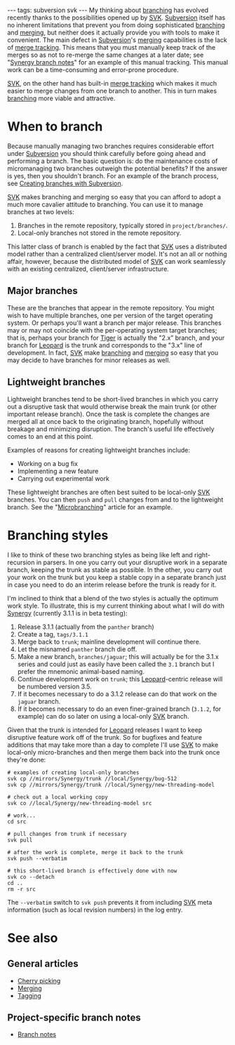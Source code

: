 ---
tags: subversion svk
---
My thinking about [[branching]] has evolved recently thanks to the possibilities opened up by [[SVK]]. [[Subversion]] itself has no inherent limitations that prevent you from doing sophisticated [[branching]] and [[merging]], but neither does it actually provide you with tools to make it convenient. The main defect in [[Subversion]]'s [[merging]] capabilities is the lack of [[merge tracking]]. This means that you must manually keep track of the merges so as not to re-merge the same changes at a later date; see "[[Synergy branch notes]]" for an example of this manual tracking. This manual work can be a time-consuming and error-prone procedure.

[[SVK]], on the other hand has built-in [[merge tracking]] which makes it much easier to merge changes from one branch to another. This in turn makes [[branching]] more viable and attractive.

= When to branch =

Because manually managing two branches requires considerable effort under [[Subversion]] you should think carefully before going ahead and performing a branch. The basic question is: do the maintenance costs of micromanaging two branches outweigh the potential benefits? If the answer is yes, then you shouldn't branch. For an example of the branch process, see [[Creating branches with Subversion]].

[[SVK]] makes branching and merging so easy that you can afford to adopt a much more cavalier attitude to branching. You can use it to manage branches at two levels:

# Branches in the remote repository, typically stored in <tt>project/branches/</tt>.
# Local-only branches not stored in the remote repository.

This latter class of branch is enabled by the fact that [[SVK]] uses a distributed model rather than a centralized client/server model. It's not an all or nothing affair, however, because the distributed model of [[SVK]] can work seamlessly with an existing centralized, client/server infrastructure.

== Major branches ==

These are the branches that appear in the remote repository. You might wish to have multiple branches, one per version of the target operating system. Or perhaps you'll want a branch per major release. This branches may or may not coincide with the per-operating system target branches; that is, perhaps your branch for [[Tiger]] is actually the "2.x" branch, and your branch for [[Leopard]] is the trunk and corresponds to the "3.x" line of development. In fact, [[SVK]] make [[branching]] and [[merging]] so easy that you may decide to have branches for minor releases as well.

== Lightweight branches ==

Lightweight branches tend to be short-lived branches in which you carry out a disruptive task that would otherwise break the main trunk (or other important release branch). Once the task is complete the changes are merged all at once back to the originating branch, hopefully without breakage and minimizing disruption. The branch's useful life effectively comes to an end at this point.

Examples of reasons for creating lightweight branches include:

* Working on a bug fix
* Implementing a new feature
* Carrying out experimental work

These lightweight branches are often best suited to be local-only [[SVK]] branches. You can then <tt>push</tt> and <tt>pull</tt> changes from and to the lightweight branch. See the "[[Microbranching]]" article for an example.

= Branching styles =

I like to think of these two branching styles as being like left and right-recursion in parsers. In one you carry out your disruptive work in a separate branch, keeping the trunk as stable as possible. In the other, you carry out your work on the trunk but you keep a stable copy in a separate branch just in case you need to do an interim release before the trunk is ready for it.

I'm inclined to think that a blend of the two styles is actually the optimum work style. To illustrate, this is my current thinking about what I will do with [[Synergy]] (currently 3.1.1 is in beta testing):

# Release 3.1.1 (actually from the <tt>panther</tt> branch)
# Create a tag, <tt>tags/3.1.1</tt>
# Merge back to <tt>trunk</tt>; mainline development will continue there.
# Let the misnamed <tt>panther</tt> branch die off.
# Make a new branch, <tt>branches/jaguar</tt>; this will actually be for the 3.1.x series and could just as easily have been called the <tt>3.1</tt> branch but I prefer the mnemonic animal-based naming.
# Continue development work on <tt>trunk</tt>; this [[Leopard]]-centric release will be numbered version 3.5.
# If it becomes necessary to do a 3.1.2 release can do that work on the <tt>jaguar</tt> branch.
# If it becomes necessary to do an even finer-grained branch (<tt>3.1.2</tt>, for example) can do so later on using a local-only [[SVK]] branch.

Given that the trunk is intended for [[Leopard]] releases I want to keep disruptive feature work off of the trunk. So for bugfixes and feature additions that may take more than a day to complete I'll use [[SVK]] to make local-only micro-branches and then merge them back into the trunk once they're done:

<pre># examples of creating local-only branches
svk cp //mirrors/Synergy/trunk //local/Synergy/bug-512
svk cp //mirrors/Synergy/trunk //local/Synergy/new-threading-model

# check out a local working copy
svk co //local/Synergy/new-threading-model src

# work...
cd src

# pull changes from trunk if necessary
svk pull

# after the work is complete, merge it back to the trunk
svk push --verbatim 

# this short-lived branch is effectively done with now
svk co --detach
cd ..
rm -r src</pre>

The <tt>--verbatim</tt> switch to <tt>svk push</tt> prevents it from including [[SVK]] meta information (such as local revision numbers) in the log entry.

= See also =

== General articles ==

* [[Cherry picking]]
* [[Merging]]
* [[Tagging]]

== Project-specific branch notes ==

* [[Branch notes]]
